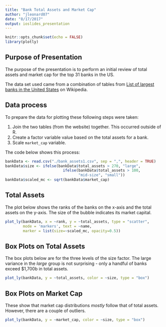 ```yaml
---
title: "Bank Total Assets and Market Cap"
author: "jleonard07"
date: "8/17/2017"
output: ioslides_presentation
---
```


```r
knitr::opts_chunk$set(echo = FALSE)
library(plotly)
```

## Purpose of Presentation

The purpose of the presentation is to perform an initial review of total assets and market cap for the top 31 banks in the US.

The data set used came from a combination of tables from [List of largest banks in the United States](https://en.wikipedia.org/wiki/List_of_largest_banks_in_the_United_States) on Wikipedia.

## Data process

To prepare the data for plotting these following steps were taken:

1. Join the two tables (from the website) together. This occurred outside of R.
2. Create a factor variable value based on the total assets for a bank.
3. Scale `market_cap` variable.

The code below shows this process:

```r
bankData <- read.csv("./bank_assets1.csv", sep = ",", header = TRUE)
bankData$size <- ifelse(bankData$total_assets > 270, "large",
                          ifelse(bankData$total_assets > 100, 
                                 "mid-size", "small"))
bankData$scaled_mc <- sqrt(bankData$market_cap)

```

## Total Assets

The plot below shows the ranks of the banks on the x-axis and the total assets on the y-axis. The size of the bubble indicates its market capital.

```r
plot_ly(bankData, x = ~rank, y = ~total_assets, type = "scatter",
        mode = 'markers', text = ~name,
        marker = list(size=~scaled_mc, opacity=0.5))
```

## Box Plots on Total Assets
The box plots below are for the three levels of the size factor. The large variance in the *large* group is not surprising - only a handful of banks exceed $1,700b in total assets.

```r
plot_ly(bankData, y = ~total_assets, color = ~size, type = "box")
```

## Box Plots on Market Cap

These show that market cap distributions _mostly_ follow that of total assets. However, there are a couple of outliers.  

```r
plot_ly(bankData, y = ~market_cap, color = ~size, type = "box")
```